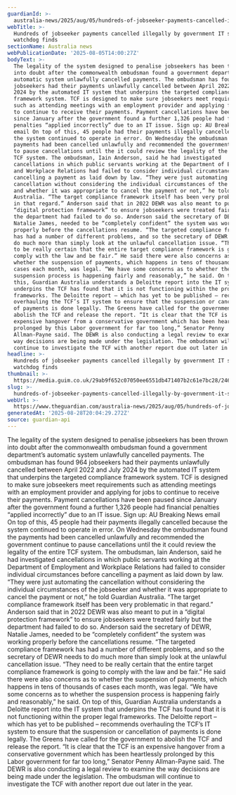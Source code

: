 ```yaml
---
guardianId: >-
  australia-news/2025/aug/05/hundreds-of-jobseeker-payments-cancelled-illegally-by-government-it-system-watchdog-finds
webTitle: >-
  Hundreds of jobseeker payments cancelled illegally by government IT system,
  watchdog finds
sectionName: Australia news
webPublicationDate: '2025-08-05T14:00:27Z'
bodyText: >-
  The legality of the system designed to penalise jobseekers has been thrown
  into doubt after the commonwealth ombudsman found a government department’s
  automatic system unlawfully cancelled payments. The ombudsman has found 964
  jobseekers had their payments unlawfully cancelled between April 2022 and July
  2024 by the automated IT system that underpins the targeted compliance
  framework system. TCF is designed to make sure jobseekers meet requirements
  such as attending meetings with an employment provider and applying for jobs
  to continue to receive their payments. Payment cancellations have been paused
  since January after the government found a further 1,326 people had financial
  penalties “applied incorrectly” due to an IT issue. Sign up: AU Breaking News
  email On top of this, 45 people had their payments illegally cancelled because
  the system continued to operate in error. On Wednesday the ombudsman found the
  payments had been cancelled unlawfully and recommended the government continue
  to pause cancellations until the it could review the legality of the entire
  TCF system. The ombudsman, Iain Anderson, said he had investigated
  cancellations in which public servants working at the Department of Employment
  and Workplace Relations had failed to consider individual circumstances before
  cancelling a payment as laid down by law. “They were just automating the
  cancellation without considering the individual circumstances of the jobseeker
  and whether it was appropriate to cancel the payment or not,” he told Guardian
  Australia. “The target compliance framework itself has been very problematic
  in that regard.” Anderson said that in 2022 DEWR was also meant to put in a
  “digital protection framework” to ensure jobseekers were treated fairly but
  the department had failed to do so. Anderson said the secretary of DEWR,
  Natalie James, needed to be “completely confident” the system was working
  properly before the cancellations resume. “The targeted compliance framework
  has had a number of different problems, and so the secretary of DEWR needs to
  do much more than simply look at the unlawful cancellation issue. “They need
  to be really certain that the entire target compliance framework is going to
  comply with the law and be fair.” He said there were also concerns as to
  whether the suspension of payments, which happens in tens of thousands of
  cases each month, was legal. “We have some concerns as to whether the
  suspension process is happening fairly and reasonably,” he said. On top of
  this, Guardian Australia understands a Deloitte report into the IT system that
  underpins the TCF has found that it is not functioning within the proper legal
  frameworks. The Deloitte report – which has yet to be published – recommends
  overhauling the TCF’s IT system to ensure that the suspension or cancellation
  of payments is done legally. The Greens have called for the government to
  abolish the TCF and release the report. “It is clear that the TCF is an
  expensive hangover from a conservative government which has been heartlessly
  prolonged by this Labor government for far too long,” Senator Penny
  Allman-Payne said. The DEWR is also conducting a legal review to examine the
  way decisions are being made under the legislation. The ombudsman will
  continue to investigate the TCF with another report due out later in the year.
headline: >-
  Hundreds of jobseeker payments cancelled illegally by government IT system,
  watchdog finds
thumbnail: >-
  https://media.guim.co.uk/29ab9f652c07050ee6551db471407b2c61e7bc28/246_0_2759_2208/500.jpg
slug: >-
  hundreds-of-jobseeker-payments-cancelled-illegally-by-government-it-system-watchdog-finds
webUrl: >-
  https://www.theguardian.com/australia-news/2025/aug/05/hundreds-of-jobseeker-payments-cancelled-illegally-by-government-it-system-watchdog-finds
generatedAt: '2025-08-28T20:04:29.272Z'
source: guardian-api
---
```

The legality of the system designed to penalise jobseekers has been thrown into doubt after the commonwealth ombudsman found a government department’s automatic system unlawfully cancelled payments. The ombudsman has found 964 jobseekers had their payments unlawfully cancelled between April 2022 and July 2024 by the automated IT system that underpins the targeted compliance framework system. TCF is designed to make sure jobseekers meet requirements such as attending meetings with an employment provider and applying for jobs to continue to receive their payments. Payment cancellations have been paused since January after the government found a further 1,326 people had financial penalties “applied incorrectly” due to an IT issue. Sign up: AU Breaking News email On top of this, 45 people had their payments illegally cancelled because the system continued to operate in error. On Wednesday the ombudsman found the payments had been cancelled unlawfully and recommended the government continue to pause cancellations until the it could review the legality of the entire TCF system. The ombudsman, Iain Anderson, said he had investigated cancellations in which public servants working at the Department of Employment and Workplace Relations had failed to consider individual circumstances before cancelling a payment as laid down by law. “They were just automating the cancellation without considering the individual circumstances of the jobseeker and whether it was appropriate to cancel the payment or not,” he told Guardian Australia. “The target compliance framework itself has been very problematic in that regard.” Anderson said that in 2022 DEWR was also meant to put in a “digital protection framework” to ensure jobseekers were treated fairly but the department had failed to do so. Anderson said the secretary of DEWR, Natalie James, needed to be “completely confident” the system was working properly before the cancellations resume. “The targeted compliance framework has had a number of different problems, and so the secretary of DEWR needs to do much more than simply look at the unlawful cancellation issue. “They need to be really certain that the entire target compliance framework is going to comply with the law and be fair.” He said there were also concerns as to whether the suspension of payments, which happens in tens of thousands of cases each month, was legal. “We have some concerns as to whether the suspension process is happening fairly and reasonably,” he said. On top of this, Guardian Australia understands a Deloitte report into the IT system that underpins the TCF has found that it is not functioning within the proper legal frameworks. The Deloitte report – which has yet to be published – recommends overhauling the TCF’s IT system to ensure that the suspension or cancellation of payments is done legally. The Greens have called for the government to abolish the TCF and release the report. “It is clear that the TCF is an expensive hangover from a conservative government which has been heartlessly prolonged by this Labor government for far too long,” Senator Penny Allman-Payne said. The DEWR is also conducting a legal review to examine the way decisions are being made under the legislation. The ombudsman will continue to investigate the TCF with another report due out later in the year.
